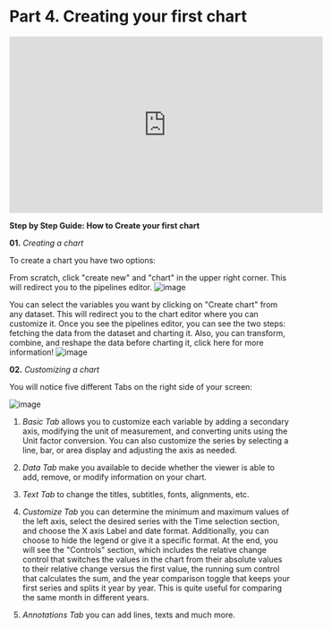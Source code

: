 # Part 4. Creating your first chart

<iframe width="560" height="315" src="https://www.youtube.com/embed/Oqmg-OZhQ4E" title="YouTube video player" frameborder="0" allow="accelerometer; autoplay; clipboard-write; encrypted-media; gyroscope; picture-in-picture; web-share" allowfullscreen></iframe>

**Step by Step Guide: How to Create your first chart**

**01.** *Creating a chart*

To create a chart you have two options: 

From scratch, click "create new" and "chart" in the upper right corner. This will redirect you to the pipelines editor.
![image](https://user-images.githubusercontent.com/106676128/221025559-303fa736-de70-46ad-935c-70cf2fc242c6.png)

You can select the variables you want by clicking on "Create chart" from any dataset. This will redirect you to the chart editor where you can customize it.
Once you see the pipelines editor, you can see the two steps: fetching the data from the dataset and charting it. Also, you can transform, combine, and reshape the data before charting it, click here for more information! 
![image](https://user-images.githubusercontent.com/106676128/221025647-5bf6cf45-3f30-4150-9f71-7c223ea9fa9d.png)

**02.** *Customizing a chart*

You will notice five different Tabs on the right side of your screen:

![image](https://user-images.githubusercontent.com/106676128/221025733-b1ccac50-89bd-4006-8c18-0cd32294c37d.png)

01. *Basic Tab* allows you to customize each variable by adding a secondary axis, modifying the unit of measurement, and converting units using the Unit factor conversion. You can also customize the series by selecting a line, bar, or area display and adjusting the axis as needed.

02. *Data Tab* make you available to decide whether the viewer is able to add, remove, or modify information on your chart.	

03. *Text Tab* to change the titles, subtitles, fonts, alignments, etc.

04. *Customize Tab* you can determine the minimum and maximum values of the left axis, select the desired series with the Time selection section, and choose the X axis Label and date format. Additionally, you can choose to hide the legend or give it a specific format. At the end, you will see the "Controls" section, which includes the relative change control that switches the values in the chart from their absolute values to their relative change versus the first value, the running sum control that calculates the sum, and the year comparison toggle that keeps your first series and splits it year by year. This is quite useful for comparing the same month in different years.

05. *Annotations Tab* you can add lines, texts and much more.





